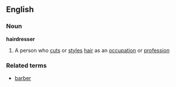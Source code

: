 ==English==
===Noun===
'''hairdresser'''
#A person who [[cut]]s or [[style]]s [[hair]] as an [[occupation]] or [[profession]]
===Related terms===
*[[barber]]